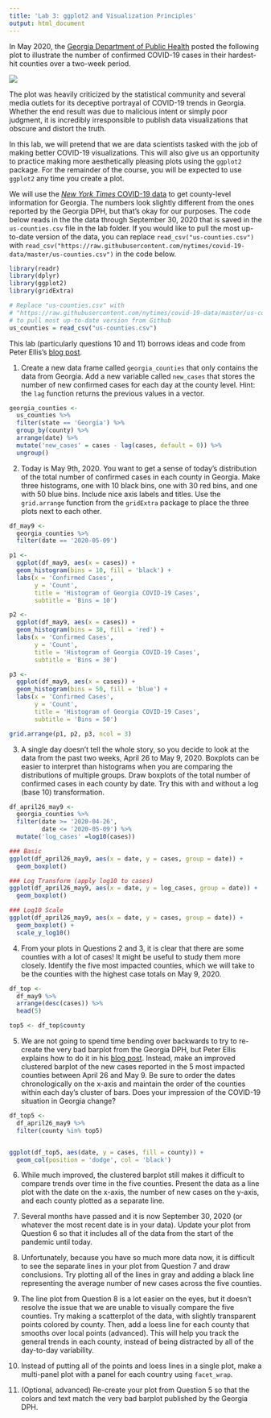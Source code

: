 ```yaml
---
title: 'Lab 3: ggplot2 and Visualization Principles'
output: html_document
---
```


In May 2020, the [Georgia Department of Public Health](https://dph.georgia.gov/covid-19-daily-status-report) posted the following plot to illustrate the number of confirmed COVID-19 cases in their hardest-hit counties over a two-week period. 

![](georgia_dph_bad.png)

The plot was heavily criticized by the statistical community and several media outlets for its deceptive portrayal of COVID-19 trends in Georgia. Whether the end result was due to malicious intent or simply poor judgment, it is incredibly irresponsible to publish data visualizations that obscure and distort the truth. 

In this lab, we will pretend that we are data scientists tasked with the job of making better COVID-19 visualizations. This will also give us an opportunity to practice making more aesthetically pleasing plots using the `ggplot2` package. For the remainder of the course, you will be expected to use `ggplot2` any time you create a plot.

We will use the [*New York Times* COVID-19 data](https://github.com/nytimes/covid-19-data) to get county-level information for Georgia. The numbers look slightly different from the ones reported by the Georgia DPH, but that's okay for our purposes. The code below reads in the the data through September 30, 2020 that is saved in the `us-counties.csv` file in the lab folder. If you would like to pull the most up-to-date version of the data, you can replace `read_csv("us-counties.csv")` with `read_csv("https://raw.githubusercontent.com/nytimes/covid-19-data/master/us-counties.csv")` in the code below. 

```r
library(readr)
library(dplyr)
library(ggplot2)
library(gridExtra)

# Replace "us-counties.csv" with 
# "https://raw.githubusercontent.com/nytimes/covid-19-data/master/us-counties.csv"
# to pull most up-to-date version from Github
us_counties = read_csv("us-counties.csv")
```

This lab (particularly questions 10 and 11) borrows ideas and code from Peter Ellis's [blog post](http://freerangestats.info/blog/2020/05/23/ordering-in-bar-charts). 


1. Create a new data frame called `georgia_counties` that only contains the data from Georgia. Add a new variable called `new_cases` that stores the number of new confirmed cases for each day at the county level. Hint: the `lag` function returns the previous values in a vector. 

```r
georgia_counties <- 
  us_counties %>% 
  filter(state == 'Georgia') %>% 
  group_by(county) %>% 
  arrange(date) %>% 
  mutate('new_cases' = cases - lag(cases, default = 0)) %>% 
  ungroup()

```


2. Today is May 9th, 2020. You want to get a sense of today's distribution of the total number of confirmed cases in each county in Georgia. Make three histograms, one with 10 black bins, one with 30 red bins, and one with 50 blue bins. Include nice axis labels and 
titles. Use the `grid.arrange` function from the `gridExtra` package to place the three plots next to each other. 

```r
df_may9 <- 
  georgia_counties %>% 
  filter(date == '2020-05-09')

p1 <- 
  ggplot(df_may9, aes(x = cases)) +
  geom_histogram(bins = 10, fill = 'black') +
  labs(x = 'Confirmed Cases',
       y = 'Count',
       title = 'Histogram of Georgia COVID-19 Cases',
       subtitle = 'Bins = 10')

p2 <- 
  ggplot(df_may9, aes(x = cases)) +
  geom_histogram(bins = 30, fill = 'red') +
  labs(x = 'Confirmed Cases',
       y = 'Count',
       title = 'Histogram of Georgia COVID-19 Cases',
       subtitle = 'Bins = 30')

p3 <- 
  ggplot(df_may9, aes(x = cases)) +
  geom_histogram(bins = 50, fill = 'blue') +
  labs(x = 'Confirmed Cases',
       y = 'Count',
       title = 'Histogram of Georgia COVID-19 Cases',
       subtitle = 'Bins = 50')

grid.arrange(p1, p2, p3, ncol = 3)
```


3. A single day doesn't tell the whole story, so you decide to look at the data from the past two weeks, April 26 to May 9, 2020. Boxplots can be easier to interpret than histograms when you are comparing the distributions of multiple groups. Draw boxplots of the total number of confirmed cases in each county by date. Try this with and without a log (base 10) transformation. 

```r
df_april26_may9 <- 
  georgia_counties %>% 
  filter(date >= '2020-04-26', 
         date <= '2020-05-09') %>% 
  mutate('log_cases' =log10(cases))

### Basic
ggplot(df_april26_may9, aes(x = date, y = cases, group = date)) + 
  geom_boxplot()

### Log Transform (apply log10 to cases)
ggplot(df_april26_may9, aes(x = date, y = log_cases, group = date)) + 
  geom_boxplot()

### Log10 Scale
ggplot(df_april26_may9, aes(x = date, y = cases, group = date)) + 
  geom_boxplot() + 
  scale_y_log10()

```


4. From your plots in Questions 2 and 3, it is clear that there are some counties with a lot of cases! It might be useful to study them more closely. Identify the five most impacted counties, which we will take to be the counties with the highest case totals on May 9, 2020. 

```r
df_top <- 
  df_may9 %>% 
  arrange(desc(cases)) %>% 
  head(5)

top5 <- df_top$county
```


5. We are not going to spend time bending over backwards to try to re-create the very bad barplot from the Georgia DPH, but Peter Ellis explains how to do it in his [blog post](http://freerangestats.info/blog/2020/05/23/ordering-in-bar-charts). Instead, make an improved clustered barplot of the new cases reported in the 5 most impacted counties between April 26 and May 9. Be sure to order the dates chronologically on the x-axis and maintain the order of the counties within each day's cluster of bars. Does your impression of the COVID-19 situation in Georgia change? 


```r
df_top5 <- 
  df_april26_may9 %>% 
  filter(county %in% top5)


ggplot(df_top5, aes(date, y = cases, fill = county)) + 
  geom_col(position = 'dodge', col = 'black')

```


6. While much improved, the clustered barplot still makes it difficult to compare trends over time in the five counties. Present the data as a line plot with the date on the x-axis, the number of new cases on the y-axis, and each county plotted as a separate line. 


7. Several months have passed and it is now September 30, 2020 (or whatever the most recent date is in your data). Update your plot from Question 6 so that it includes all of the data from the start of the pandemic until today. 


8. Unfortunately, because you have so much more data now, it is difficult to see the separate lines in your plot from Question 7 and draw conclusions. Try plotting all of the lines in gray and adding a black line representing the average number of new cases across the five counties. 


9. The line plot from Question 8 is a lot easier on the eyes, but it doesn't resolve the issue that we are unable to visually compare the five counties. Try making a scatterplot of the data, with slightly transparent points colored by county. Then, add a loess line for each county that smooths over local points (advanced). This will help you track the general trends in each county, instead of being distracted by all of the day-to-day variability. 


10. Instead of putting all of the points and loess lines in a single plot, make a multi-panel plot with a panel for each country using `facet_wrap`. 


11. (Optional, advanced) Re-create your plot from Question 5 so that the colors and text match the very bad barplot published by the Georgia DPH. 
